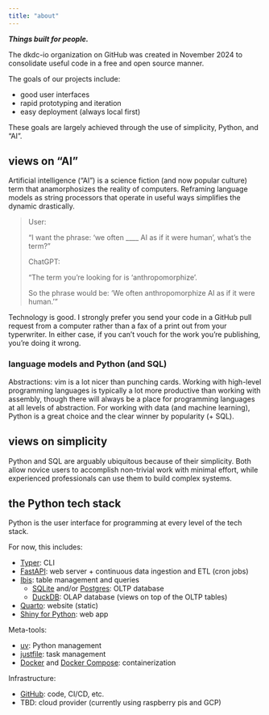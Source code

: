 ```yaml
---
title: "about"
---
```


***Things built for people.***

The dkdc-io organization on GitHub was created in November 2024 to consolidate useful code in a free and open source manner.

The goals of our projects include:

- good user interfaces
- rapid prototyping and iteration
- easy deployment (always local first)

These goals are largely achieved through the use of simplicity, Python, and "AI".

## views on "AI"

Artificial intelligence ("AI") is a science fiction (and now popular culture) term that anamorphosizes the reality of computers. Reframing language models as string processors that operate in useful ways simplifies the dynamic drastically.

> User:
>
> "I want the phrase: 'we often ____ AI as if it were human', what's the term?"
>
> ChatGPT:
>
> "The term you're looking for is 'anthropomorphize'.
>
> So the phrase would be:
> 'We often anthropomorphize AI as if it were human.'"

Technology is good. I strongly prefer you send your code in a GitHub pull request from a computer rather than a fax of a print out from your typerwriter. In either case, if you can't vouch for the work you're publishing, you're doing it wrong.

### language models and Python (and SQL)

Abstractions: vim is a lot nicer than punching cards. Working with high-level programming languages is typically a lot more productive than working with assembly, though there will always be a place for programming languages at all levels of abstraction. For working with data (and machine learning), Python is a great choice and the clear winner by popularity (+ SQL).

## views on simplicity

Python and SQL are arguably ubiquitous because of their simplicity. Both allow novice users to accomplish non-trivial work with minimal effort, while experienced professionals can use them to build complex systems.

## the Python tech stack

Python is the user interface for programming at every level of the tech stack.

For now, this includes:

- [Typer](https://typer.tiangolo.com): CLI
- [FastAPI](https://fastapi.tiangolo.com): web server + continuous data ingestion and ETL (cron jobs)
- [Ibis](https://github.com/ibis-project/ibis): table management and queries
    - [SQLite](https://github.com/sqlite/sqlite) and/or [Postgres](https://github.com/postgres/postgres): OLTP database
    - [DuckDB](https://github.com/duckdb/duckdb): OLAP database (views on top of the OLTP tables)
- [Quarto](https://github.com/quarto-dev/quarto): website (static)
- [Shiny for Python](https://github.com/posit-dev/py-shiny): web app

Meta-tools:

- [uv](https://github.com/astral-sh/uv): Python management
- [justfile](https://github.com/casey/just): task management
- [Docker](https://github.com/docker/cli) and [Docker Compose](https://github.com/docker/compose): containerization

Infrastructure:

- [GitHub](https://github.com): code, CI/CD, etc.
- TBD: cloud provider (currently using raspberry pis and GCP)
